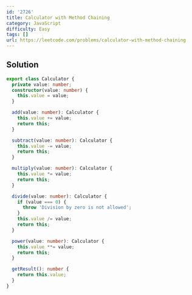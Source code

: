 ```yaml
---
id: '2726'
title: Calculator with Method Chaining
category: JavaScript
difficulty: Easy
tags: []
url: https://leetcode.com/problems/calculator-with-method-chaining
---
```


## Solution

```typescript filename="solution.ts" copy
export class Calculator {
  private value: number;
  constructor(value: number) {
    this.value = value;
  }

  add(value: number): Calculator {
    this.value += value;
    return this;
  }

  subtract(value: number): Calculator {
    this.value -= value;
    return this;
  }

  multiply(value: number): Calculator {
    this.value *= value;
    return this;
  }

  divide(value: number): Calculator {
    if (value === 0) {
      throw 'Division by zero is not allowed';
    }
    this.value /= value;
    return this;
  }

  power(value: number): Calculator {
    this.value **= value;
    return this;
  }

  getResult(): number {
    return this.value;
  }
}
```

